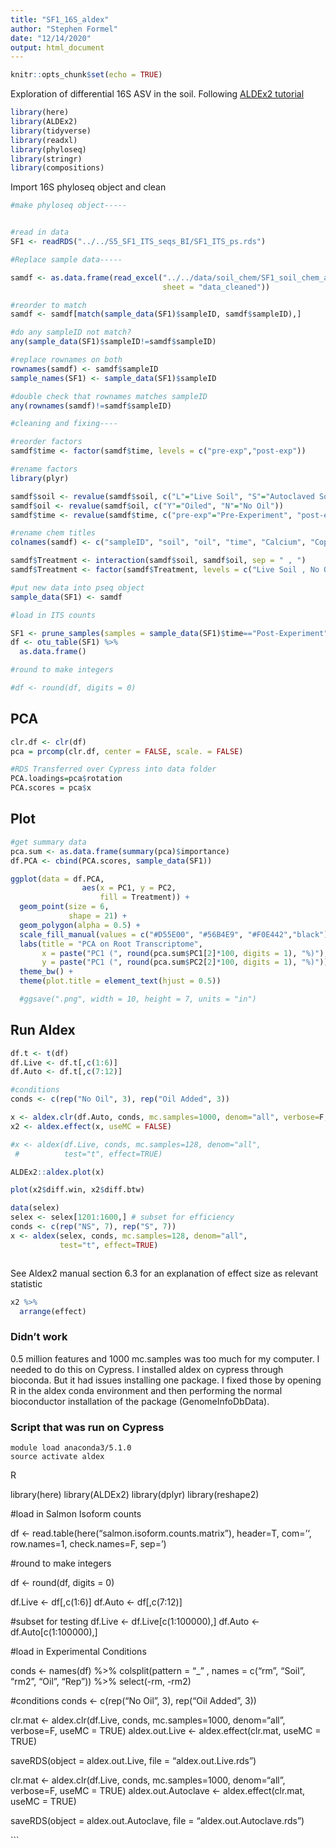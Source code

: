 ```yaml
---
title: "SF1_16S_aldex"
author: "Stephen Formel"
date: "12/14/2020"
output: html_document
---
```


```r
knitr::opts_chunk$set(echo = TRUE)
```

Exploration of differential 16S ASV in the soil.  Following [ALDEx2 tutorial](https://www.bioconductor.org/packages/release/bioc/vignettes/ALDEx2/inst/doc/ALDEx2_vignette.pdf)

```r
library(here)
library(ALDEx2)
library(tidyverse)
library(readxl)
library(phyloseq)
library(stringr)
library(compositions)
```

Import 16S phyloseq object and clean
```r

#make phyloseq object-----


#read in data
SF1 <- readRDS("../../S5_SF1_ITS_seqs_BI/SF1_ITS_ps.rds")

#Replace sample data-----

samdf <- as.data.frame(read_excel("../../data/soil_chem/SF1_soil_chem_all_data.xls", 
                                  sheet = "data_cleaned"))

#reorder to match
samdf <- samdf[match(sample_data(SF1)$sampleID, samdf$sampleID),]

#do any sampleID not match?
any(sample_data(SF1)$sampleID!=samdf$sampleID)

#replace rownames on both
rownames(samdf) <- samdf$sampleID
sample_names(SF1) <- sample_data(SF1)$sampleID

#double check that rownames matches sampleID
any(rownames(samdf)!=samdf$sampleID)

#cleaning and fixing----

#reorder factors
samdf$time <- factor(samdf$time, levels = c("pre-exp","post-exp"))

#rename factors  
library(plyr)

samdf$soil <- revalue(samdf$soil, c("L"="Live Soil", "S"="Autoclaved Soil"))
samdf$oil <- revalue(samdf$oil, c("Y"="Oiled", "N"="No Oil"))
samdf$time <- revalue(samdf$time, c("pre-exp"="Pre-Experiment", "post-exp"="Post-Experiment"))

#rename chem titles
colnames(samdf) <- c("sampleID", "soil", "oil", "time", "Calcium", "Copper", "Magnesium", "pH", "Phosphorus", "Potassium",  "Sodium", "Sulfur", "Zinc", "Percent Carbon", "Percent Nitrogen")

samdf$Treatment <- interaction(samdf$soil, samdf$oil, sep = " , ")
samdf$Treatment <- factor(samdf$Treatment, levels = c("Live Soil , No Oil","Live Soil , Oiled", "Autoclaved Soil , No Oil", "Autoclaved Soil , Oiled"))

#put new data into pseq object
sample_data(SF1) <- samdf

```

```r

#load in ITS counts

SF1 <- prune_samples(samples = sample_data(SF1)$time=="Post-Experiment", SF1)
df <- otu_table(SF1) %>% 
  as.data.frame()

#round to make integers

#df <- round(df, digits = 0)

```

## PCA
```r

clr.df <- clr(df)
pca = prcomp(clr.df, center = FALSE, scale. = FALSE)

#RDS Transferred over Cypress into data folder
PCA.loadings=pca$rotation
PCA.scores = pca$x

```

## Plot

```r

#get summary data
pca.sum <- as.data.frame(summary(pca)$importance)
df.PCA <- cbind(PCA.scores, sample_data(SF1))

ggplot(data = df.PCA, 
                aes(x = PC1, y = PC2, 
                    fill = Treatment)) +
  geom_point(size = 6,
             shape = 21) +
  geom_polygon(alpha = 0.5) + 
  scale_fill_manual(values = c("#D55E00", "#56B4E9", "#F0E442","black")) +
  labs(title = "PCA on Root Transcriptome",
       x = paste("PC1 (", round(pca.sum$PC1[2]*100, digits = 1), "%)"),
       y = paste("PC1 (", round(pca.sum$PC2[2]*100, digits = 1), "%)")) +
  theme_bw() +
  theme(plot.title = element_text(hjust = 0.5))

  #ggsave(".png", width = 10, height = 7, units = "in")

```

## Run Aldex

```r

df.t <- t(df)
df.Live <- df.t[,c(1:6)]
df.Auto <- df.t[,c(7:12)]

#conditions
conds <- c(rep("No Oil", 3), rep("Oil Added", 3))


```


```r

x <- aldex.clr(df.Auto, conds, mc.samples=1000, denom="all", verbose=F, useMC = FALSE)
x2 <- aldex.effect(x, useMC = FALSE)

#x <- aldex(df.Live, conds, mc.samples=128, denom="all",
 #          test="t", effect=TRUE)

ALDEx2::aldex.plot(x)

plot(x2$diff.win, x2$diff.btw)

data(selex)
selex <- selex[1201:1600,] # subset for efficiency
conds <- c(rep("NS", 7), rep("S", 7))
x <- aldex(selex, conds, mc.samples=128, denom="all",
           test="t", effect=TRUE)



```

See Aldex2 manual section 6.3 for an explanation of effect size as relevant statistic

```r

x2 %>% 
  arrange(effect)
```

### Didn't work

0.5 million features and 1000 mc.samples was too much for my computer.  I needed to do this on Cypress.  I installed aldex on cypress through bioconda.  But it had issues installing one package.  I fixed those by opening R in the aldex conda environment and then performing the normal bioconductor installation of the package (GenomeInfoDbData).

### Script that was run on Cypress

```SLURM

module load anaconda3/5.1.0
source activate aldex

```

R

library(here)
library(ALDEx2)
library(dplyr)
library(reshape2)

#load in Salmon Isoform counts

df <- read.table(here("salmon.isoform.counts.matrix"),
                 header=T, 
                 com='',
                 row.names=1,
                 check.names=F,
                 sep='\t')

#round to make integers

df <- round(df, digits = 0)

df.Live <- df[,c(1:6)]
df.Auto <- df[,c(7:12)]

#subset for testing
df.Live <- df.Live[c(1:100000),]
df.Auto <- df.Auto[c(1:100000),]

#load in Experimental Conditions

conds <- names(df) %>% 
  colsplit(pattern = "_" ,
           names = c("rm", "Soil", "rm2", "Oil", "Rep")) %>% 
  select(-rm, -rm2)

#conditions
conds <- c(rep("No Oil", 3), rep("Oil Added", 3))


clr.mat <- aldex.clr(df.Live, conds, mc.samples=1000, denom="all", verbose=F, useMC = TRUE)
aldex.out.Live <- aldex.effect(clr.mat, useMC = TRUE)

saveRDS(object = aldex.out.Live, file = "aldex.out.Live.rds")

clr.mat <- aldex.clr(df.Live, conds, mc.samples=1000, denom="all", verbose=F, useMC = TRUE)
aldex.out.Autoclave <- aldex.effect(clr.mat, useMC = TRUE)

saveRDS(object = aldex.out.Autoclave, file = "aldex.out.Autoclave.rds")


```


